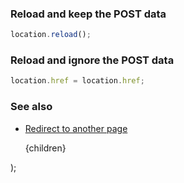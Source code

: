 
### Reload and keep the POST data

```js
location.reload();
```

### Reload and ignore the POST data

```js
location.href = location.href;
```

### See also

-   [Redirect to another page](/redirect-to-another-page)

    <PostLayout keywords="" title="Reload the current page">
        {children}
    </PostLayout>
);